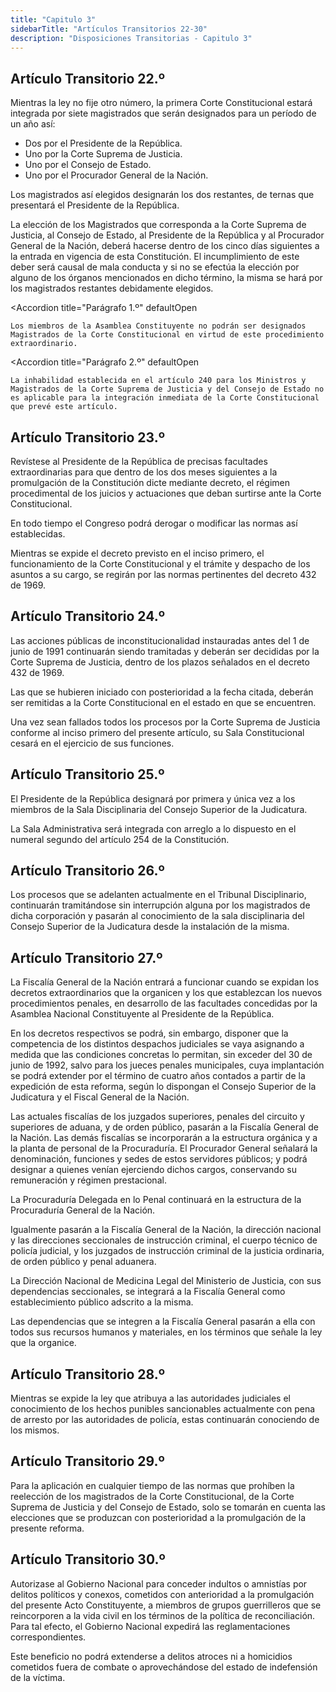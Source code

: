 ```yaml
---
title: "Capitulo 3"
sidebarTitle: "Artículos Transitorios 22-30"
description: "Disposiciones Transitorias - Capitulo 3"
---
```


## Artículo Transitorio 22.º

Mientras la ley no fije otro número, la primera Corte Constitucional estará integrada por siete magistrados que serán designados para un período de un año así:

- Dos por el Presidente de la República.
- Uno por la Corte Suprema de Justicia.
- Uno por el Consejo de Estado.
- Uno por el Procurador General de la Nación.

Los magistrados así elegidos designarán los dos restantes, de ternas que presentará el Presidente de la República.

La elección de los Magistrados que corresponda a la Corte Suprema de Justicia, al Consejo de Estado, al Presidente de la República y al Procurador General de la Nación, deberá hacerse dentro de los cinco días siguientes a la entrada en vigencia de esta Constitución. El incumplimiento de este deber será causal de mala conducta y si no se efectúa la elección por alguno de los órganos mencionados en dicho término, la misma se hará por los magistrados restantes debidamente elegidos.

<Accordion
    title="Parágrafo 1.º"
    defaultOpen
> 
    Los miembros de la Asamblea Constituyente no podrán ser designados Magistrados de la Corte Constitucional en virtud de este procedimiento extraordinario.
</Accordion>

<Accordion
    title="Parágrafo 2.º"
    defaultOpen
> 
    La inhabilidad establecida en el artículo 240 para los Ministros y Magistrados de la Corte Suprema de Justicia y del Consejo de Estado no es aplicable para la integración inmediata de la Corte Constitucional que prevé este artículo.
</Accordion>

## Artículo Transitorio 23.º

Revístese al Presidente de la República de precisas facultades extraordinarias para que dentro de los dos meses siguientes a la promulgación de la Constitución dicte mediante decreto, el régimen procedimental de los juicios y actuaciones que deban surtirse ante la Corte Constitucional.

En todo tiempo el Congreso podrá derogar o modificar las normas así establecidas.

Mientras se expide el decreto previsto en el inciso primero, el funcionamiento de la Corte Constitucional y el trámite y despacho de los asuntos a su cargo, se regirán por las normas pertinentes del decreto 432 de 1969.

## Artículo Transitorio 24.º

Las acciones públicas de inconstitucionalidad instauradas antes del 1 de junio de 1991 continuarán siendo tramitadas y deberán ser decididas por la Corte Suprema de Justicia, dentro de los plazos señalados en el decreto 432 de 1969.

Las que se hubieren iniciado con posterioridad a la fecha citada, deberán ser remitidas a la Corte Constitucional en el estado en que se encuentren.

Una vez sean fallados todos los procesos por la Corte Suprema de Justicia conforme al inciso primero del presente artículo, su Sala Constitucional cesará en el ejercicio de sus funciones.

## Artículo Transitorio 25.º

El Presidente de la República designará por primera y única vez a los miembros de la Sala Disciplinaria del Consejo Superior de la Judicatura.

La Sala Administrativa será integrada con arreglo a lo dispuesto en el numeral segundo del artículo 254 de la Constitución.

## Artículo Transitorio 26.º

Los procesos que se adelanten actualmente en el Tribunal Disciplinario, continuarán tramitándose sin interrupción alguna por los magistrados de dicha corporación y pasarán al conocimiento de la sala disciplinaria del Consejo Superior de la Judicatura desde la instalación de la misma.

## Artículo Transitorio 27.º

La Fiscalía General de la Nación entrará a funcionar cuando se expidan los decretos extraordinarios que la organicen y los que establezcan los nuevos procedimientos penales, en desarrollo de las facultades concedidas por la Asamblea Nacional Constituyente al Presidente de la República.

En los decretos respectivos se podrá, sin embargo, disponer que la competencia de los distintos despachos judiciales se vaya asignando a medida que las condiciones concretas lo permitan, sin exceder del 30 de junio de 1992, salvo para los jueces penales municipales, cuya implantación se podrá extender por el término de cuatro años contados a partir de la expedición de esta reforma, según lo dispongan el Consejo Superior de la Judicatura y el Fiscal General de la Nación.

Las actuales fiscalías de los juzgados superiores, penales del circuito y superiores de aduana, y de orden público, pasarán a la Fiscalía General de la Nación. Las demás fiscalías se incorporarán a la estructura orgánica y a la planta de personal de la Procuraduría. El Procurador General señalará la denominación, funciones y sedes de estos servidores públicos; y podrá designar a quienes venían ejerciendo dichos cargos, conservando su remuneración y régimen prestacional.

La Procuraduría Delegada en lo Penal continuará en la estructura de la Procuraduría General de la Nación.

Igualmente pasarán a la Fiscalía General de la Nación, la dirección nacional y las direcciones seccionales de instrucción criminal, el cuerpo técnico de policía judicial, y los juzgados de instrucción criminal de la justicia ordinaria, de orden público y penal aduanera.

La Dirección Nacional de Medicina Legal del Ministerio de Justicia, con sus dependencias seccionales, se integrará a la Fiscalía General como establecimiento público adscrito a la misma.

Las dependencias que se integren a la Fiscalía General pasarán a ella con todos sus recursos humanos y materiales, en los términos que señale la ley que la organice.

## Artículo Transitorio 28.º

Mientras se expide la ley que atribuya a las autoridades judiciales el conocimiento de los hechos punibles sancionables actualmente con pena de arresto por las autoridades de policía, estas continuarán conociendo de los mismos.

## Artículo Transitorio 29.º

Para la aplicación en cualquier tiempo de las normas que prohíben la reelección de los magistrados de la Corte Constitucional, de la Corte Suprema de Justicia y del Consejo de Estado, solo se tomarán en cuenta las elecciones que se produzcan con posterioridad a la promulgación de la presente reforma.

## Artículo Transitorio 30.º

Autorizase al Gobierno Nacional para conceder indultos o amnistías por delitos políticos y conexos, cometidos con anterioridad a la promulgación del presente Acto Constituyente, a miembros de grupos guerrilleros que se reincorporen a la vida civil en los términos de la política de reconciliación. Para tal efecto, el Gobierno Nacional expedirá las reglamentaciones correspondientes.

Este beneficio no podrá extenderse a delitos atroces ni a homicidios cometidos fuera de combate o aprovechándose del estado de indefensión de la víctima.
